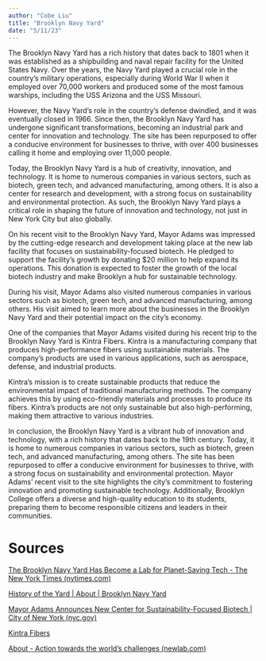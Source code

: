 ```yaml
---
author: "Cobe Liu"
title: "Brooklyn Navy Yard"
date: "5/11/23"
---
```


The Brooklyn Navy Yard has a rich history that dates back to 1801 when it was established as a shipbuilding and naval repair facility for the United States Navy. Over the years, the Navy Yard played a crucial role in the country's military operations, especially during World War II when it employed over 70,000 workers and produced some of the most famous warships, including the USS Arizona and the USS Missouri.

However, the Navy Yard's role in the country's defense dwindled, and it was eventually closed in 1966. Since then, the Brooklyn Navy Yard has undergone significant transformations, becoming an industrial park and center for innovation and technology. The site has been repurposed to offer a conducive environment for businesses to thrive, with over 400 businesses calling it home and employing over 11,000 people.

Today, the Brooklyn Navy Yard is a hub of creativity, innovation, and technology. It is home to numerous companies in various sectors, such as biotech, green tech, and advanced manufacturing, among others. It is also a center for research and development, with a strong focus on sustainability and environmental protection. As such, the Brooklyn Navy Yard plays a critical role in shaping the future of innovation and technology, not just in New York City but also globally.

On his recent visit to the Brooklyn Navy Yard, Mayor Adams was impressed by the cutting-edge research and development taking place at the new lab facility that focuses on sustainability-focused biotech. He pledged to support the facility's growth by donating $20 million to help expand its operations. This donation is expected to foster the growth of the local biotech industry and make Brooklyn a hub for sustainable technology.

During his visit, Mayor Adams also visited numerous companies in various sectors such as biotech, green tech, and advanced manufacturing, among others. His visit aimed to learn more about the businesses in the Brooklyn Navy Yard and their potential impact on the city's economy.

One of the companies that Mayor Adams visited during his recent trip to the Brooklyn Navy Yard is Kintra Fibers. Kintra is a manufacturing company that produces high-performance fibers using sustainable materials. The company's products are used in various applications, such as aerospace, defense, and industrial products.

Kintra's mission is to create sustainable products that reduce the environmental impact of traditional manufacturing methods. The company achieves this by using eco-friendly materials and processes to produce its fibers. Kintra's products are not only sustainable but also high-performing, making them attractive to various industries.

In conclusion, the Brooklyn Navy Yard is a vibrant hub of innovation and technology, with a rich history that dates back to the 19th century. Today, it is home to numerous companies in various sectors, such as biotech, green tech, and advanced manufacturing, among others. The site has been repurposed to offer a conducive environment for businesses to thrive, with a strong focus on sustainability and environmental protection. Mayor Adams' recent visit to the site highlights the city's commitment to fostering innovation and promoting sustainable technology. Additionally, Brooklyn College offers a diverse and high-quality education to its students, preparing them to become responsible citizens and leaders in their communities.

# Sources

[The Brooklyn Navy Yard Has Become a Lab for Planet-Saving Tech - The New York Times (nytimes.com)](https://www.nytimes.com/2023/04/06/nyregion/brooklyn-navy-yard-green-tech.html?ref=oembed)

[History of the Yard | About | Brooklyn Navy Yard](https://www.brooklynnavyyard.org/history.html/)

[Mayor Adams Announces New Center for Sustainability-Focused Biotech | City of New York (nyc.gov)](https://www.nyc.gov/office-of-the-mayor/news/144-23/mayor-adams-nycedc-new-center-sustainability-focused-biotech-open-the-brooklyn)

[Kintra Fibers](https://www.kintrafibers.com/)

[About - Action towards the world's challenges (newlab.com)](https://www.newlab.com/about)
